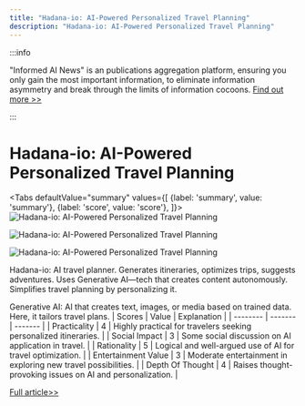 ```yaml
---
title: "Hadana-io: AI-Powered Personalized Travel Planning"
description: "Hadana-io: AI-Powered Personalized Travel Planning"
---
```



:::info

"Informed AI News" is an publications aggregation platform, ensuring you only gain the most important information, to eliminate information asymmetry and break through the limits of information cocoons.  [Find out more >>](/docs/guides)

:::

# Hadana-io: AI-Powered Personalized Travel Planning


<Tabs
	defaultValue="summary"
	values={[
	{label: 'summary', value: 'summary'},
	{label: 'score', value: 'score'},
]}>
<TabItem value="summary">
<img
  src="https://image.informedainews.com/2024/06/10/To-ROb-1717983404-0.jpg"
  alt="Hadana-io: AI-Powered Personalized Travel Planning"
/>

<img
  src="https://image.informedainews.com/2024/06/10/To-6zY-1717983404-1.jpg"
  alt="Hadana-io: AI-Powered Personalized Travel Planning"
/>

<img
  src="https://image.informedainews.com/2024/06/10/To-RIR-1717983404-2.jpg"
  alt="Hadana-io: AI-Powered Personalized Travel Planning"
/>



Hadana-io: AI travel planner. Generates itineraries, optimizes trips, suggests adventures. Uses Generative AI—tech that creates content autonomously. Simplifies travel planning by personalizing it.

Generative AI: AI that creates text, images, or media based on trained data. Here, it tailors travel plans.
</TabItem>
<TabItem value="score">
	| Scores     | Value   | Explanation |
	| -------- | ------- | ------- |
	| Practicality  | 4    | Highly practical for travelers seeking personalized itineraries.    |
	| Social Impact | 3     | Some social discussion on AI application in travel.    |
	| Rationality    | 5    | Logical and well-argued use of AI for travel optimization.    |
	| Entertainment Value    | 3    | Moderate entertainment in exploring new travel possibilities.    |
	| Depth Of Thought    | 4    | Raises thought-provoking issues on AI and personalization.    |
</TabItem>
</Tabs>

[Full article>>](https://www.producthunt.com/posts/hadana-io)
